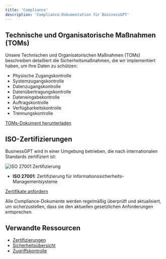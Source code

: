 ```yaml
---
title: 'Compliance'
description: 'Compliance-Dokumentation für BusinessGPT'
---
```





## Technische und Organisatorische Maßnahmen (TOMs)

Unsere Technischen und Organisatorischen Maßnahmen (TOMs) beschreiben detailliert die Sicherheitsmaßnahmen, die wir implementiert haben, um Ihre Daten zu schützen:

- Physische Zugangskontrolle
- Systemzugangskontrolle
- Datenzugangskontrolle
- Datenübertragungskontrolle
- Dateneingabekontrolle
- Auftragskontrolle
- Verfügbarkeitskontrolle
- Trennungskontrolle

[TOMs-Dokument herunterladen](https://eraneos.com/downloads/BusinessGPT-TOMs.pdf)

## ISO-Zertifizierungen

BusinessGPT wird in einer Umgebung betrieben, die nach internationalen Standards zertifiziert ist:

<Frame>
  <img src="/images/iso-27001.png" alt="ISO 27001 Zertifizierung" />
</Frame>

- **ISO 27001**: Zertifizierung für Informationssicherheits-Managementsysteme

[Zertifikate anfordern](mailto:compliance@eraneos.com?subject=ISO%20Zertifikate%20Anfrage)

<Note>
  Alle Compliance-Dokumente werden regelmäßig überprüft und aktualisiert, um sicherzustellen, dass sie den aktuellen gesetzlichen Anforderungen entsprechen.
</Note>

## Verwandte Ressourcen

- [Zertifizierungen](/compliance/certifications)
- [Sicherheitsübersicht](/security/overview)
- [Zugriffskontrolle](/security/access-control)